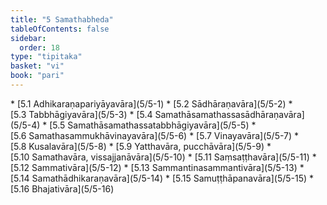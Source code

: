 ```yaml
---
title: "5 Samathabheda"
tableOfContents: false
sidebar:
  order: 18
type: "tipitaka"
basket: "vi"
book: "pari"
---
```



<DynamicBreadcrumb />



<TableOfContents book="pari" section="5">
* [5.1 Adhikaraṇapariyāyavāra](5/5-1)
* [5.2 Sādhāraṇavāra](5/5-2)
* [5.3 Tabbhāgiyavāra](5/5-3)
* [5.4 Samathāsamathassasādhāraṇavāra](5/5-4)
* [5.5 Samathāsamathassatabbhāgiyavāra](5/5-5)
* [5.6 Samathasammukhāvinayavāra](5/5-6)
* [5.7 Vinayavāra](5/5-7)
* [5.8 Kusalavāra](5/5-8)
* [5.9 Yatthavāra, pucchāvāra](5/5-9)
* [5.10 Samathavāra, vissajjanāvāra](5/5-10)
* [5.11 Saṃsaṭṭhavāra](5/5-11)
* [5.12 Sammativāra](5/5-12)
* [5.13 Sammantinasammantivāra](5/5-13)
* [5.14 Samathādhikaraṇavāra](5/5-14)
* [5.15 Samuṭṭhāpanavāra](5/5-15)
* [5.16 Bhajativāra](5/5-16)
</TableOfContents>